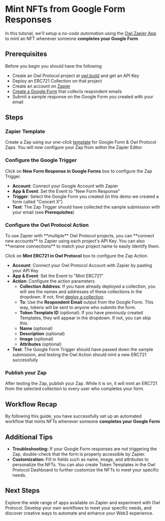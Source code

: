 
# Mint NFTs from Google Form Responses

In this tutorial, we'll setup a _no-code automation_ using the [Owl Zapier App](https://zapier.com/apps/owl-protocol-ca19902/integrations) to mint an NFT whenever someone **completes your Google Form**

## Prerequisites

Before you begin you should have the following
* Create an Owl Protocol project at [owl.build](https://owl.build) and get an API Key
* Deploy an ERC721 Collection on that project
* Create an account on [Zapier](https://zapier.com)
* [Create a Google Form](https://docs.google.com/forms) that collects respondent emails
* Submit a sample response on the Google Form you created with your email

## Steps
<Steps>

### Zapier Template

Create a Zap using our one-click [template](https://zapier.com/app/editor/template/1741724) for Google Form & Owl Protocol Zaps. You will now configure your Zap from within the Zapier Editor

<Screenshot src={start} alt="start" />

### Configure the Google Trigger
Click on **New Form Response in Google Forms** box to configure the Zap Trigger.
* **Account**: Connect your Google Account with Zapier
* **App & Event**: Set the Event to "New Form Response"
* **Trigger**: Select the Google Form you created (in this demo we created a form called "Concert X")
* **Test**: The Zap Trigger should have collected the sample submission with your email (see **Prerequisites**)

<Screenshot src={trigger} alt="trigger" />


### Configure the Owl Protocol Action
<Callout>
To use Zapier with **multiple** Owl Protocol projects, you can **connect new accounts** to Zapier using each project's API Key. You can also **rename connections** to match your project name to easily identify them.
</Callout>

Click on **Mint ERC721 in Owl Protocol** box to configure the Zap Action.

* **Account**: Connect your Owl Protocol Account with Zapier by pasting your API Key
* **App & Event**: Set the Event to "Mint ERC721"
* **Action**: Configure the action parameters
    * **Collection Address**: If you have already deployed a collection, you will see the names and addresses of these collections in the dropdown. If not, first [deploy a collection](/dashboard-docs/deploy-collection).
    * **To**: Use the **Respondent Email** output from the Google Form. This way, tokens will be sent to anyone who submits the form.
    * **Token Template ID** (optional): If you have previously created Templates, they will appear in the dropdown. If not, you can skip this.
    * **Name** (optional)
    * **Description** (optional)
    * **Image** (optional)
    * **Attributes** (optional)
* **Test**: The Google Form Trigger should have passed down the sample submission, and testing the Owl Action should mint a new ERC721 successfully


<Screenshot src={action} alt="action" />

### Publish your Zap
After testing the Zap, publish your Zap. While it is on, it will mint an ERC721 from the selected collection to every user who completes your form.

<Screenshot src={success} alt="success" />


</Steps>

## Workflow Recap

By following this guide, you have successfully set up an automated workflow that mints NFTs whenever someone **completes your Google Form**

## Additional Tips

-   **Troubleshooting:** If your Google Form responses are not triggering the Zap, double-check that the form is properly accessible by Zapier.
-   **Customization:** Fill in fields such as name, image, and attributes to personalize the NFTs. You can also create Token Templates in the Owl Protocol Dashboard to further customize the NFTs to meet your specific needs.

## Next Steps

Explore the wide range of apps available on Zapier and experiment with Owl Protocol. Develop your own workflows to meet your specific needs, and discover creative ways to automate and enhance your Web3 experience.
